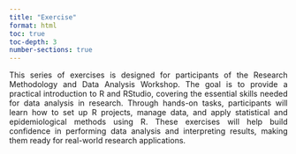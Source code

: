 ```yaml
---
title: "Exercise"
format: html
toc: true
toc-depth: 3
number-sections: true
---
```


::: {style="text-align:justify"}

This series of exercises is designed for participants of the Research Methodology and Data Analysis Workshop. The goal is to provide a practical introduction to R and RStudio, covering the essential skills needed for data analysis in research. Through hands-on tasks, participants will learn how to set up R projects, manage data, and apply statistical and epidemiological methods using R. These exercises will help build confidence in performing data analysis and interpreting results, making them ready for real-world research applications.

:::

